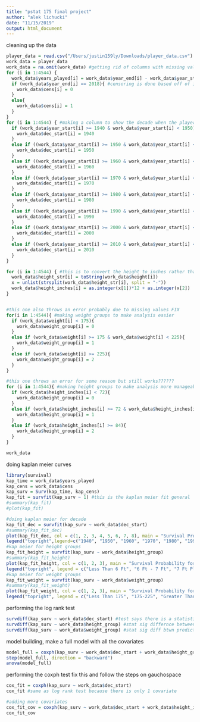 ```yaml
---
title: "pstat 175 final project"
author: "alek lichucki"
date: "11/15/2019"
output: html_document
---
```


cleaning up the data
```r
player_data = read.csv("/Users/justin159ly/Downloads/player_data.csv")
work_data = player_data
work_data = na.omit(work_data) #getting rid of columns with missing values
for (i in 1:4544) {
  work_data$years_played[i] = work_data$year_end[i] - work_data$year_start[i] + 1#this is to find the number of yers played 
  if (work_data$year_end[i] == 2018){ #censoring is done based off of if they are a current player or not year 2018 because this is when the data was last updated
    work_data$cens[i] = 0
  }
  else{
    work_data$cens[i] = 1
  }
}
for (i in 1:4544) { #making a column to show the decade when the player started
  if (work_data$year_start[i] >= 1940 & work_data$year_start[i] < 1950){
    work_data$dec_start[i] = 1940
  }
  else if ((work_data$year_start[i] >= 1950 & work_data$year_start[i] < 1960)){
    work_data$dec_start[i] = 1950
  }
  else if ((work_data$year_start[i] >= 1960 & work_data$year_start[i] < 1970)){
    work_data$dec_start[i] = 1960
  }
  else if ((work_data$year_start[i] >= 1970 & work_data$year_start[i] < 1980)){
    work_data$dec_start[i] = 1970
  }
  else if ((work_data$year_start[i] >= 1980 & work_data$year_start[i] < 1990)){
    work_data$dec_start[i] = 1980
  }
  else if ((work_data$year_start[i] >= 1990 & work_data$year_start[i] < 2000)){
    work_data$dec_start[i] = 1990
  }
  else if ((work_data$year_start[i] >= 2000 & work_data$year_start[i] < 2010)){
    work_data$dec_start[i] = 2000
  }
  else if ((work_data$year_start[i] >= 2010 & work_data$year_start[i] < 2020)){
    work_data$dec_start[i] = 2010
  }
}

for (i in 1:4544) { #this is to convert the height to inches rather than height being a factor
  work_data$height_str[i] = toString(work_data$height[i])
  x = unlist(strsplit(work_data$height_str[i], split = "-"))
  work_data$height_inches[i] = as.integer(x[1])*12 + as.integer(x[2])
}


#this one also throws an error probably due to missing values FIX
for(i in 1:4544){ #making weight groups to make analysis easier
  if (work_data$weight[i] < 175){
    work_data$weight_group[i] = 0
  }
  else if (work_data$weight[i] >= 175 & work_data$weight[i] < 225){
    work_data$weight_group[i] = 1
  }
  else if (work_data$weight[i] >= 225){
    work_data$weight_group[i] = 2
  }
}

#this one throws an error for some reason but still works??????
for (i in 1:4544){ #making height groups to make analysis more manageable
  if (work_data$height_inches[i] < 72){
    work_data$height_group[i] = 0
  }
  else if (work_data$height_inches[i] >= 72 & work_data$height_inches[i] < 84){
    work_data$height_group[i] = 1
  }
  else if (work_data$height_inches[i] >= 84){
    work_data$height_group[i] = 2
  }
}

work_data
```


doing kaplan meier curves
```r
library(survival)
kap_time = work_data$years_played
kap_cens = work_data$cens
kap_surv = Surv(kap_time, kap_cens)
kap_fit = survfit(kap_surv ~ 1) #this is the kaplan meier fit general
#summary(kap_fit)
#plot(kap_fit)

#doing kaplan meier for decade
kap_fit_dec = survfit(kap_surv ~ work_data$dec_start)
#summary(kap_fit_dec)
plot(kap_fit_dec, col = c(1, 2, 3, 4, 5, 6, 7, 8), main = "Survival Probability for Players Career Against Decade Started", ylab = "Survival Prob", xlab = "Years")
legend("topright",legend=c("1940", "1950", "1960", "1970", "1980", "1990", "2000", "2010"), col=c(1, 2, 3, 4, 5, 6, 7, 8),pch=rep(19,2))
#kap meier for height groups
kap_fit_height = survfit(kap_surv ~ work_data$height_group)
#summary(kap_fit_height)
plot(kap_fit_height, col = c(1, 2, 3), main = "Survival Probability for Players Career Against Height", ylab = "Survival Prob", xlab = "Years")
legend("topright", legend = c("Less Than 6 Ft", "6 Ft - 7 Ft", "7 Ft Plus"), col = c(1, 2, 3), pch=rep(19,2))
#kap meier for weight groups
kap_fit_weight = survfit(kap_surv ~ work_data$weight_group)
#summary(kap_fit_weight)
plot(kap_fit_weight, col = c(1, 2, 3), main = "Survival Probability for Players Career Against Weight", ylab = "Survival Prob", xlab = "Years")
legend("topright", legend = c("Less Than 175", "175-225", "Greater Than 225"), col = c(1, 2, 3), pch=rep(19,2))
```

performing the log rank test
```r
survdiff(kap_surv ~ work_data$dec_start) #test says there is a statistically significant difference between the predictors
survdiff(kap_surv ~ work_data$height_group) #stat sig differnce between the predictors
survdiff(kap_surv ~ work_data$weight_group) #stat sig diff btwn predictors
```

model building, make a full model with all the covariates
```r
model_full = coxph(kap_surv ~ work_data$dec_start + work_data$height_group + work_data$weight_group)
step(model_full, direction = "backward")
anova(model_full)
```














performing the coxph test fix this and follow the steps on gauchospace
```r
cox_fit = coxph(kap_surv ~ work_data$dec_start)
cox_fit #same as log rank test because there is only 1 covariate

#adding more covariates
cox_fit_cov = coxph(kap_surv ~ work_data$dec_start + work_data$height_inches + work_data$weight)
cox_fit_cov
```
